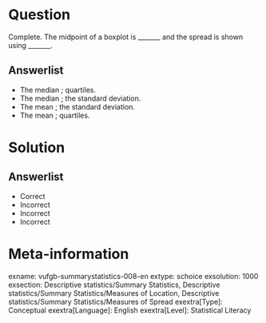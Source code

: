Question
========
  
Complete. The midpoint of a boxplot is _______ and the spread is shown using _______.

  
Answerlist
----------
* The median ; quartiles.
* The median ; the standard deviation.
* The mean ; the standard deviation.
* The mean ; quartiles.

Solution
========

Answerlist
----------
* Correct
* Incorrect
* Incorrect
* Incorrect

Meta-information
================
exname: vufgb-summarystatistics-008-en
extype: schoice
exsolution: 1000
exsection: Descriptive statistics/Summary Statistics, Descriptive statistics/Summary Statistics/Measures of Location, Descriptive statistics/Summary Statistics/Measures of Spread
exextra[Type]: Conceptual
exextra[Language]: English
exextra[Level]: Statistical Literacy
